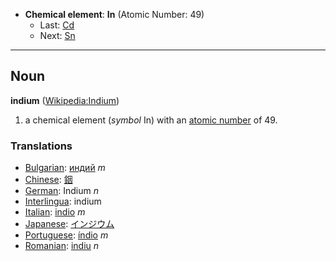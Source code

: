 *'''Chemical element''': '''In''' (Atomic Number: 49)
**Last: [[Cadmium|Cd]]
**Next: [[Tin|Sn]]
----
== Noun ==
'''indium''' ([[en:Indium|Wikipedia:Indium]])

# a chemical element (''symbol'' In) with an [[atomic number]] of 49.

===Translations===
*[[Bulgarian]]: [[индий]] ''m''
*[[Chinese]]: [[銦]]
*[[German]]: Indium ''n''
*[[Interlingua]]: indium
*[[Italian]]: [[indio]] ''m''
*[[Japanese]]: [[インジウム]]
*[[Portuguese]]: [[índio]] ''m''
*[[Romanian]]: [[indiu]] ''n''
